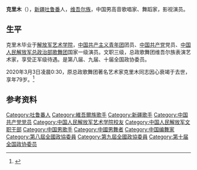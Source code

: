 '''克里木'''（{{bd|1940年|6月12日|2020年|3月3日|catIdx=K}}），[[新疆|新疆]][[吐鲁番市|吐鲁番]]人，[[维吾尔族|维吾尔族]]，中国男高音歌唱家、舞蹈家，影视演员。

== 生平 ==
克里木毕业于[[解放军艺术学院|解放军艺术学院]]，[[中国共产主义青年团|中国共产主义青年团]]团员、[[中国共产党|中国共产党]]党员、[[中国人民解放军总政治部歌舞团|中国人民解放军总政治部歌舞团]]国家一级演员。文职三级，总政歌舞团维吾尔族表演艺术家，享受正军级待遇。是第八届、九届、十届全国政协委员。

2020年3月3日凌晨0:30，原总政歌舞团著名艺术家克里木同志因心衰竭于去世，享年79岁。<ref> {{Cite web|title=著名歌唱家克里木去世，演唱的《掀起你的盖头来》脍炙人口 |url=https://3w.huanqiu.com/a/67c0c8/3xGiqsI8SPh?agt=20}} </ref>

== 参考资料 ==
{{reflist}}

{{Authority control}}
{{DEFAULTSORT:K}}
[[Category:吐鲁番人|Category:吐鲁番人]]
[[Category:維吾爾族歌手|Category:維吾爾族歌手]]
[[Category:新疆歌手|Category:新疆歌手]]
[[Category:中国共产党党员|Category:中国共产党党员]]
[[Category:中国人民解放军艺术学院校友|Category:中国人民解放军艺术学院校友]]
[[Category:中国人民解放军文职干部|Category:中国人民解放军文职干部]]
[[Category:中国男歌手|Category:中国男歌手]]
[[Category:中國男舞者|Category:中國男舞者]]
[[Category:中国编舞家|Category:中国编舞家]]
[[Category:第八屆全國政協委員|Category:第八屆全國政協委員]]
[[Category:第九屆全國政協委員|Category:第九屆全國政協委員]]
[[Category:第十届全国政协委员|Category:第十届全国政协委员]]
